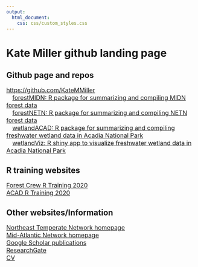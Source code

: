 ```yaml
---
output: 
  html_document:
    css: css/custom_styles.css
---
```

<h1><b>Kate Miller github landing page</b></h1>

<h2>Github page and repos</h2>
<p style="font-size:16px">
<a href="https://github.com/KateMMiller">https://github.com/KateMMiller</a><br>
&emsp;<a href="https://github.com/KateMMiller/forestMIDN">forestMIDN: R package for summarizing and compiling MIDN forest data</a><br>
&emsp;<a href="https://github.com/KateMMiller/forestNETN">forestNETN: R package for summarizing and compiling NETN forest data</a><br>
&emsp;<a href="https://github.com/KateMMiller/wetlandACAD">wetlandACAD: R package for summarizing and compiling freshwater wetland data in Acadia National Park</a><br>
&emsp;<a href="https://github.com/KateMMiller/wetlandViz">wetlandViz: R shiny app to visualize freshwater wetland data in Acadia National Park</a><br></p>

<h2>R training websites</h2>
<p style="font-size:16px">
<a href="https://github.com/KateMMiller/Forest_Crew_R_Training">Forest Crew R Training 2020</a><br>
<a href="https://github.com/KateMMiller/R_Training">ACAD R Training 2020</a><br></p>

<h2>Other websites/Information</h2>
<p style="font-size:16px">
<a href="https://www.nps.gov/im/netn">Northeast Temperate Network homepage</a><br>
<a href="https://www.nps.gov/im/midn">Mid-Atlantic Network homepage</a><br>
<a href="https://scholar.google.com/citations?hl=en&user=RgRcsHoAAAAJ&view_op=list_works&sortby=pubdate">Google Scholar publications</a><br>
<a href="https://www.researchgate.net/profile/Kathryn_Miller8">ResearchGate</a><br>
<a href="./info/Miller_CV_2020.pdf">CV</a><br></p>